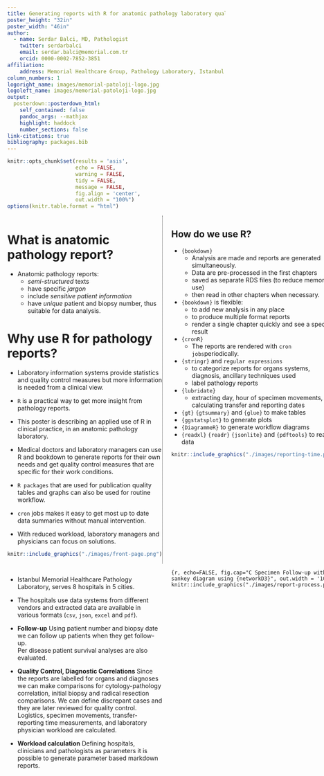 ```yaml
---
title: Generating reports with R for anatomic pathology laboratory quality control
poster_height: "32in"
poster_width: "46in"
author:
  - name: Serdar Balci, MD, Pathologist
    twitter: serdarbalci
    email: serdar.balci@memorial.com.tr
    orcid: 0000-0002-7852-3851
affiliation:
    address: Memorial Healthcare Group, Pathology Laboratory, Istanbul
column_numbers: 1
logoright_name: images/memorial-patoloji-logo.jpg
logoleft_name: images/memorial-patoloji-logo.jpg
output: 
  posterdown::posterdown_html:
    self_contained: false
    pandoc_args: --mathjax
    highlight: haddock
    number_sections: false
link-citations: true
bibliography: packages.bib
---
```


```r
knitr::opts_chunk$set(results = 'asis',
                      echo = FALSE,
                      warning = FALSE,
                      tidy = FALSE,
                      message = FALSE,
                      fig.align = 'center',
                      out.width = "100%")
options(knitr.table.format = "html") 
```



::::: {style="display: grid; grid-template-columns: 1fr 1fr 1fr; grid-column-gap: 20px;"}

::: {style="border-right: dotted; border-width:1px;"}




# What is anatomic pathology report?

- Anatomic pathology reports:
    - *semi-structured* texts
    - have specific *jargon*
    - include *sensitive patient information*
    - have *unique* patient and biopsy number, thus suitable for data analysis.


# Why use R for pathology reports?

- Laboratory information systems provide statistics and quality control measures but more information is needed from a clinical view.

- `R` is a practical way to get more insight from pathology reports.

- This poster is describing an applied use of R in clinical practice, in an anatomic pathology laboratory.

- Medical doctors and laboratory managers can use R and bookdown to generate reports for their own needs and get quality control measures that are specific for their work conditions.

- `R packages` that are used for publication quality tables and graphs can also be used for routine workflow.

- `cron` jobs makes it easy to get most up to date data summaries without manual intervention.

- With reduced workload, laboratory managers and physicians can focus on solutions.


```r
knitr::include_graphics("./images/front-page.png")
```


:::





::: {style="border-right: dotted; border-width:1px;"}

# How do we use R?

- `{bookdown}`  
    - Analysis are made and reports are generated simultaneously.  
    - Data are pre-processed in the first chapters  
    - saved as separate RDS files (to reduce memory use)  
    - then read in other chapters when necessary.  
- `{bookdown}` is flexible:  
    - to add new analysis in any place  
    - to produce multiple format reports  
    - render a single chapter quickly and see a specific result  
- `{cronR}`   
    - The reports are rendered with `cron jobs`periodically.  
- `{stringr}` and `regular expressions`  
    - to categorize reports for organs systems, diagnosis, ancillary techniques used  
    - label pathology reports  
- `{lubridate}`  
    - extracting day, hour of specimen movements, calculating transfer and reporting dates  
- `{gt}` `{gtsummary}` and `{glue}` to make tables  
- `{ggstatsplot}` to generate plots  
- `{DiagrammeR}` to generate workflow diagrams  
- `{readxl}` `{readr}` `{jsonlite}` and `{pdftools}` to read data  





```r
knitr::include_graphics("./images/reporting-time.png")
```


:::





::: {}



# Where do we use it?

- Istanbul Memorial Healthcare Pathology Laboratory, serves 8 hospitals in 5 cities.  

- The hospitals use data systems from different vendors and extracted data are available in various formats (`csv`, `json`, `excel` and `pdf`).

- **Follow-up**
Using patient number and biopsy date we can follow up patients when they get follow-up.  
Per disease patient survival analyses are also evaluated.
- **Quality Control, Diagnostic Correlations**
Since the reports are labelled for organs and diagnoses we can make comparisons for cytology-pathology correlation, initial biopsy and radical resection comparisons.
We can define discrepant cases and they are later reviewed for quality control.
Logistics, specimen movements, transfer-reporting time measurements, and laboratory physician workload are calculated.
- **Workload calculation**
Defining hospitals, clinicians and pathologists as parameters it is possible to generate parameter based markdown reports.




```{r, echo=FALSE, fig.cap="C Specimen Follow-up with sankey diagram using {networkD3}", out.width = '100%'}
knitr::include_graphics("./images/report-process.png")
```





:::




:::::


